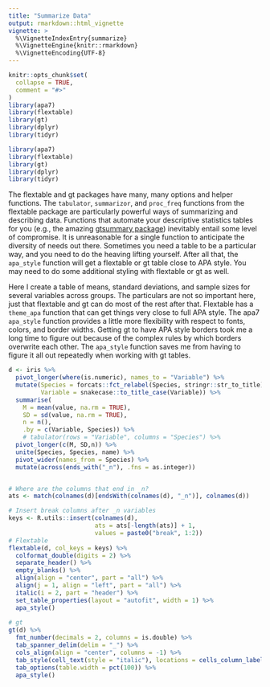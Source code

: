 ```yaml
---
title: "Summarize Data"
output: rmarkdown::html_vignette
vignette: >
  %\VignetteIndexEntry{summarize}
  %\VignetteEngine{knitr::rmarkdown}
  %\VignetteEncoding{UTF-8}
---
```


```r
knitr::opts_chunk$set(
  collapse = TRUE,
  comment = "#>"
)
library(apa7)
library(flextable)
library(gt)
library(dplyr)
library(tidyr)
```

```r
library(apa7)
library(flextable)
library(gt)
library(dplyr)
library(tidyr)
```

The flextable and gt packages have many, many options and helper functions. The `tabulator`, `summarizor`, and `proc_freq` functions from the flextable package are particularly powerful ways of summarizing and describing data. Functions that automate your descriptive statistics tables for you (e.g., the amazing [gtsummary package](https://www.danieldsjoberg.com/gtsummary/index.html)) inevitably entail some level of compromise. It is unreasonable for a single function to anticipate the diversity of needs out there. Sometimes you need a table to be a particular way, and you need to do the heaving lifting yourself. After all that, the `apa_style` function will get a flextable or gt table close to APA style. You may need to do some additional styling with flextable or gt as well.

Here I create a table of means, standard deviations, and sample sizes for several variables across groups. The particulars are not so important here, just that flextable and gt can do most of the rest after that. Flextable has a `theme_apa` function that can get things very close to full APA style. The apa7 `apa_style` function provides a little more flexibility with respect to fonts, colors, and border widths. Getting gt to have APA style borders took me a long time to figure out because of the complex rules by which borders overwrite each other. The `apa_style` function saves me from having to figure it all out repeatedly when working with gt tables.

```r
d <- iris %>% 
  pivot_longer(where(is.numeric), names_to = "Variable") %>% 
  mutate(Species = forcats::fct_relabel(Species, stringr::str_to_title),
         Variable = snakecase::to_title_case(Variable)) %>% 
  summarise(
    M = mean(value, na.rm = TRUE),
    SD = sd(value, na.rm = TRUE),
    n = n(),
    .by = c(Variable, Species)) %>% 
    # tabulator(rows = "Variable", columns = "Species") %>% 
  pivot_longer(c(M, SD,n)) %>% 
  unite(Species, Species, name) %>% 
  pivot_wider(names_from = Species) %>% 
  mutate(across(ends_with("_n"), .fns = as.integer))


# Where are the columns that end in _n?
ats <- match(colnames(d)[endsWith(colnames(d), "_n")], colnames(d))

# Insert break columns after _n variables
keys <- R.utils::insert(colnames(d), 
                        ats = ats[-length(ats)] + 1, 
                        values = paste0("break", 1:2))
# Flextable
flextable(d, col_keys = keys) %>% 
  colformat_double(digits = 2) %>% 
  separate_header() %>% 
  empty_blanks() %>% 
  align(align = "center", part = "all") %>%
  align(j = 1, align = "left", part = "all") %>% 
  italic(i = 2, part = "header") %>%
  set_table_properties(layout = "autofit", width = 1) %>% 
  apa_style()
  
# gt
gt(d) %>% 
  fmt_number(decimals = 2, columns = is.double) %>%
  tab_spanner_delim(delim = "_") %>% 
  cols_align(align = "center", columns = -1) %>% 
  tab_style(cell_text(style = "italic"), locations = cells_column_labels(-Variable)) %>% 
  tab_options(table.width = pct(100)) %>% 
  apa_style()



```

